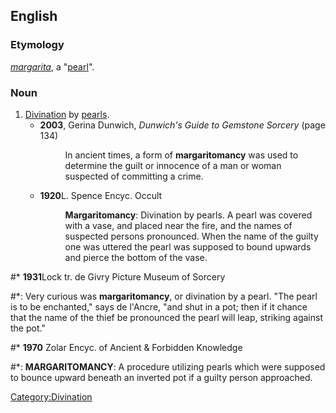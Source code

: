==English==

===Etymology===
{{etyl|la}} ''[[margarita]]'', a "[[pearl]]".

===Noun===
{{en-noun|-}}

# [[divination|Divination]] by [[pearl]]s.
#* '''2003''', Gerina Dunwich, ''Dunwich's Guide to Gemstone Sorcery'' (page 134)
#*: In ancient times, a form of '''margaritomancy''' was used to determine the guilt or innocence of a man or woman suspected of committing a crime.
#* '''1920'''L. Spence Encyc. Occult
#*: '''Margaritomancy''': Divination by pearls. A pearl was covered with a vase, and placed near the fire, and the names of suspected persons pronounced. When the name of the guilty one was uttered the pearl was supposed to bound upwards and pierce the bottom of the vase.

#* '''1931'''Lock tr. de Givry Picture Museum of Sorcery
#*: Very curious was '''margaritomancy''', or divination by a pearl. "The pearl is to be enchanted," says de l'Ancre, "and shut in a pot; then if it chance that the name of the thief be pronounced the pearl will leap, striking against the pot."

#* '''1970''' Zolar Encyc. of Ancient & Forbidden Knowledge
#*: '''MARGARITOMANCY''': A procedure utilizing pearls which were supposed to bounce upward beneath an inverted pot if a guilty person approached.

[[Category:Divination]]